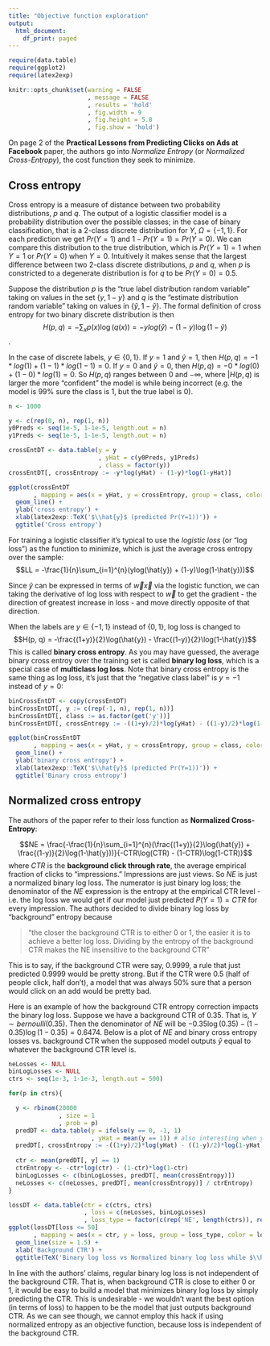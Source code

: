 ```yaml
---
title: "Objective function exploration"
output:
  html_document:
    df_print: paged
---
```


```r
require(data.table)
require(ggplot2)
require(latex2exp)

knitr::opts_chunk$set(warning = FALSE
                      , message = FALSE
                      , results = 'hold'
                      , fig.width = 9
                      , fig.height = 5.8
                      , fig.show = 'hold')
```

On page 2 of the **Practical Lessons from Predicting Clicks on Ads at Facebook** paper, the authors go into *Normalize Entropy* (or *Normalized Cross-Entropy*), the cost function they seek to minimize.

## Cross entropy
Cross entropy is a measure of distance between two probability distributions, $p$ and $q$. The output of a logistic classifier model is a probability distribution over the possible classes; in the case of binary classification, that is a 2-class discrete distribution for $Y$, $\Omega = \{-1, 1\}$. For each prediction we get $Pr(Y=1)$ and $1 - Pr(Y=1) = Pr(Y=0)$. We can compare this distribution to the true distribution, which is $Pr(Y=1) = 1$ when $Y=1$ or $Pr(Y=0)$ when $Y=0$. Intuitively it makes sense that the largest difference between two 2-class discrete distributions, $p$ and $q$, when $p$ is constricted to a degenerate distribution is for $q$ to be $Pr(Y = 0) = 0.5$.

Suppose the distribution $p$ is the "true label distribution random variable" taking on values in the set $\{y, 1-y\}$ and $q$ is the "estimate distribution random variable" taking on values in $\{\hat{y}, 1-\hat{y}\}$. The formal definition of cross entropy for two binary discrete distribution is then $$H(p, q) = -\sum_{x}p(x)\log(q(x)) = -ylog(\hat{y}) - (1-y)\log(1-\hat{y})$$.

In the case of discrete labels, $y \in \{0, 1\}$. If $y = 1$ and $\hat{y} = 1$, then $H(p, q) = -1*log(1) + (1-1)*log(1-1) = 0$. If $y = 0$ and $\hat{y} = 0$, then $H(p, q)= -0*log(0) + (1-0)*log(1) = 0$. So $H(p, q)$ ranges between 0 and $-\infty$, where $|H(p, q)$ is larger the more "confident" the model is while being incorrect (e.g. the model is 99% sure the class is 1, but the true label is 0).

```r
n <- 1000

y <- c(rep(0, n), rep(1, n))
y0Preds <- seq(1e-5, 1-1e-5, length.out = n)
y1Preds <- seq(1e-5, 1-1e-5, length.out = n)

crossEntDT <- data.table(y = y
                         , yHat = c(y0Preds, y1Preds)
                         , class = factor(y))
crossEntDT[, crossEntropy := -y*log(yHat) - (1-y)*log(1-yHat)]

ggplot(crossEntDT
       , mapping = aes(x = yHat, y = crossEntropy, group = class, color = class)) +
  geom_line() +
  ylab('cross entropy') +
  xlab(latex2exp::TeX('$\\hat{y}$ (predicted Pr(Y=1))')) +
  ggtitle('Cross entropy')
```

For training a logistic classifier it's typical to use the *logistic loss* (or "log loss") as the function to minimize, which is just the average cross entropy over the sample: $$LL = -\frac{1}{n}\sum_{i=1}^{n}(ylog(\hat{y}) + (1-y)\log(1-\hat{y}))$$

Since $\hat{y}$ can be expressed in terms of $\vec{w}\vec{x}$ via the logistic function, we can taking the derivative of log loss with respect to $\vec{w}$ to get the gradient - the direction of greatest increase in loss - and move directly opposite of that direction.

When the labels are $y \in \{-1, 1\}$ instead of $\{0, 1\}$, log loss is changed to $$H(p, q) = -\frac{(1+y)}{2}\log(\hat{y}) - \frac{(1-y)}{2}\log(1-\hat{y})$$ This is called **binary cross entropy**. As you may have guessed, the average binary cross entroy over the training set is called **binary log loss**, which is a special case of **multiclass log loss**. Note that binary cross entropy is the same thing as log loss, it's just that the "negative class label" is $y=-1$ instead of $y=0$:


```r
binCrossEntDT <- copy(crossEntDT)
binCrossEntDT[, y := c(rep(-1, n), rep(1, n))]
binCrossEntDT[, class := as.factor(get('y'))]
binCrossEntDT[, crossEntropy := -((1+y)/2)*log(yHat) - ((1-y)/2)*log(1-yHat)]

ggplot(binCrossEntDT
       , mapping = aes(x = yHat, y = crossEntropy, group = class, color = class)) +
  geom_line() +
  ylab('binary cross entropy') +
  xlab(latex2exp::TeX('$\\hat{y}$ (predicted Pr(Y=1))')) +
  ggtitle('Binary cross entropy')
```


## Normalized cross entropy
The authors of the paper refer to their loss function as **Normalized Cross-Entropy**:

$$NE = \frac{-\frac{1}{n}\sum_{i=1}^{n}(\frac{(1+y)}{2}\log(\hat{y}) + \frac{(1-y)}{2}\log(1-\hat{y}))}{-CTR\log(CTR) - (1-CTR)\log(1-CTR)}$$
where *CTR* is the **background click through rate**, the average empirical fraction of clicks to "impressions." Impressions are just views. So $NE$ is just a normalized binary log loss. The numerator is just binary log loss; the denominator of the $NE$ expression is the entropy at the empirical CTR level - i.e. the log loss we would get if our model just predicted $P(Y=1) = CTR$ for every impression. The authors decided to divide binary log loss by "background" entropy because

> "the closer the background CTR is to either 0 or 1, the easier it is to achieve a better log loss. Dividing by the entropy of the background CTR makes the NE insensitive to the background CTR"

This is to say, if the background CTR were say, 0.9999, a rule that just predicted 0.9999 would be pretty strong. But if the CTR were 0.5 (half of people click, half don't), a model that was always 50\% sure that a person would click on an add would be pretty bad.

Here is an example of how the background CTR entropy correction impacts the binary log loss. Suppose we have a background CTR of 0.35. That is, $Y \sim bernoulli(0.35)$. Then the denominator of $NE$ will be $-0.35\log(0.35) - (1-0.35)\log(1-0.35) = 0.6474$. Below is a plot of *NE* and binary cross entropy losses vs. background CTR when the supposed model outputs $\hat{y}$ equal to whatever the background CTR level is.

```r
neLosses <- NULL
binLogLosses <- NULL
ctrs <- seq(1e-3, 1-1e-3, length.out = 500)

for(p in ctrs){

  y <- rbinom(20000
              , size = 1
              , prob = p)
  predDT <- data.table(y = ifelse(y == 0, -1, 1)
                       , yHat = mean(y == 1)) # also interesting when you set this to 0.5
  predDT[, crossEntropy := -((1+y)/2)*log(yHat) - ((1-y)/2)*log(1-yHat)]
  
  ctr <- mean(predDT[, y] == 1)
  ctrEntropy <- -ctr*log(ctr) - (1-ctr)*log(1-ctr)
  binLogLosses <- c(binLogLosses, predDT[, mean(crossEntropy)])
  neLosses <- c(neLosses, predDT[, mean(crossEntropy)] / ctrEntropy)
}

lossDT <- data.table(ctr = c(ctrs, ctrs)
                     , loss = c(neLosses, binLogLosses)
                     , loss_type = factor(c(rep('NE', length(ctrs)), rep('Bin LL', length(ctrs)))))
ggplot(lossDT[loss <= 50]
       , mapping = aes(x = ctr, y = loss, group = loss_type, color = loss_type)) +
  geom_line(size = 1.5) +
  xlab('Background CTR') +
  ggtitle(TeX('Binary log loss vs Normalized binary log loss while $\\hat{y} = 0.5$'))
```

In line with the authors' claims, regular binary log loss is not independent of the background CTR. That is, when background CTR is close to either 0 or 1, it would be easy to build a model that minimizes binary log loss by simply predicting the CTR. This is undesirable - we wouldn't want the best option (in terms of loss) to happen to be the model that just outputs background CTR. As we can see though, we cannot employ this hack if using normalized entropy as an objective function, because loss is independent of the background CTR.

